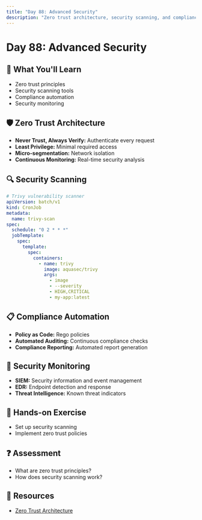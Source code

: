 ```yaml
---
title: "Day 88: Advanced Security"
description: "Zero trust architecture, security scanning, and compliance automation."
---
```


# Day 88: Advanced Security

## 🎯 What You'll Learn

- Zero trust principles
- Security scanning tools
- Compliance automation
- Security monitoring

## 🛡️ Zero Trust Architecture

- **Never Trust, Always Verify:** Authenticate every request
- **Least Privilege:** Minimal required access
- **Micro-segmentation:** Network isolation
- **Continuous Monitoring:** Real-time security analysis

## 🔍 Security Scanning

```yaml
# Trivy vulnerability scanner
apiVersion: batch/v1
kind: CronJob
metadata:
  name: trivy-scan
spec:
  schedule: "0 2 * * *"
  jobTemplate:
    spec:
      template:
        spec:
          containers:
            - name: trivy
              image: aquasec/trivy
              args:
                - image
                - --severity
                - HIGH,CRITICAL
                - my-app:latest
```

## 📋 Compliance Automation

- **Policy as Code:** Rego policies
- **Automated Auditing:** Continuous compliance checks
- **Compliance Reporting:** Automated report generation

## 🚨 Security Monitoring

- **SIEM:** Security information and event management
- **EDR:** Endpoint detection and response
- **Threat Intelligence:** Known threat indicators

## 📝 Hands-on Exercise

- Set up security scanning
- Implement zero trust policies

## ❓ Assessment

- What are zero trust principles?
- How does security scanning work?

## 🔗 Resources

- [Zero Trust Architecture](https://www.nist.gov/publications/zero-trust-architecture)
